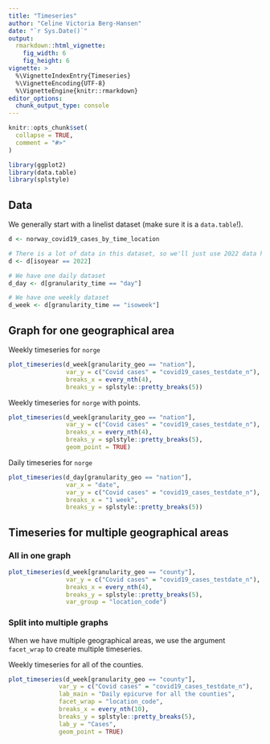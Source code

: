```yaml
---
title: "Timeseries"
author: "Celine Victoria Berg-Hansen"
date: "`r Sys.Date()`"
output:
  rmarkdown::html_vignette:
    fig_width: 6
    fig_height: 6
vignette: >
  %\VignetteIndexEntry{Timeseries}
  %\VignetteEncoding{UTF-8}
  %\VignetteEngine{knitr::rmarkdown}
editor_options: 
  chunk_output_type: console
---
```


```r
knitr::opts_chunk$set(
  collapse = TRUE,
  comment = "#>"
)
```


```r
library(ggplot2)
library(data.table)
library(splstyle)
```

## Data

We generally start with a linelist dataset (make sure it is a `data.table`!).

```r
d <- norway_covid19_cases_by_time_location

# There is a lot of data in this dataset, so we'll just use 2022 data here
d <- d[isoyear == 2022]

# We have one daily dataset
d_day <- d[granularity_time == "day"]

# We have one weekly dataset
d_week <- d[granularity_time == "isoweek"]
```

## Graph for one geographical area

Weekly timeseries for `norge`

```r
plot_timeseries(d_week[granularity_geo == "nation"], 
                var_y = c("Covid cases" = "covid19_cases_testdate_n"), 
                breaks_x = every_nth(4), 
                breaks_y = splstyle::pretty_breaks(5))
```

Weekly timeseries for `norge` with points.

```r
plot_timeseries(d_week[granularity_geo == "nation"], 
                var_y = c("Covid cases" = "covid19_cases_testdate_n"), 
                breaks_x = every_nth(4), 
                breaks_y = splstyle::pretty_breaks(5),
                geom_point = TRUE)
```

Daily timeseries for `norge`

```r
plot_timeseries(d_day[granularity_geo == "nation"], 
                var_x = "date",
                var_y = c("Covid cases" = "covid19_cases_testdate_n"), 
                breaks_x = "1 week", 
                breaks_y = splstyle::pretty_breaks(5))
```


## Timeseries for multiple geographical areas

### All in one graph

```r
plot_timeseries(d_week[granularity_geo == "county"], 
                var_y = c("Covid cases" = "covid19_cases_testdate_n"), 
                breaks_x = every_nth(4), 
                breaks_y = splstyle::pretty_breaks(5),
                var_group = "location_code")
```


### Split into multiple graphs

When we have multiple geographical areas, we use the argument `facet_wrap` to create multiple timeseries.

Weekly timeseries for all of the counties.

```r
plot_timeseries(d_week[granularity_geo == "county"],
              var_y = c("Covid cases" = "covid19_cases_testdate_n"), 
              lab_main = "Daily epicurve for all the counties",
              facet_wrap = "location_code",
              breaks_x = every_nth(10), 
              breaks_y = splstyle::pretty_breaks(5),
              lab_y = "Cases",
              geom_point = TRUE)
```


